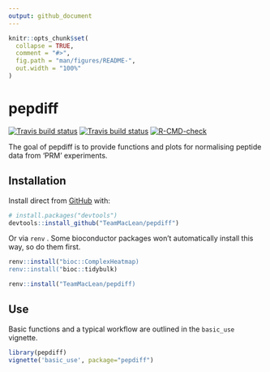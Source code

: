 ```yaml
---
output: github_document
---
```


<!-- README.md is generated from README.Rmd. Please edit that file -->

```r
knitr::opts_chunk$set(
  collapse = TRUE,
  comment = "#>",
  fig.path = "man/figures/README-",
  out.width = "100%"
)
```

# pepdiff

<!-- badges: start -->
[![Travis build status](https://travis-ci.org/TeamMacLean/pepdiff.svg?branch=master)](https://travis-ci.org/TeamMacLean/pepdiff)
[![Travis build status](https://travis-ci.com/TeamMacLean/pepdiff.svg?branch=master)](https://travis-ci.com/TeamMacLean/pepdiff)
[![R-CMD-check](https://github.com/TeamMacLean/pepdiff/workflows/R-CMD-check/badge.svg)](https://github.com/TeamMacLean/pepdiff/actions)
<!-- badges: end -->

The goal of pepdiff is to provide functions and plots for normalising peptide data from 'PRM' experiments.

## Installation

Install direct from [GitHub](https://github.com/) with:

``` r
# install.packages("devtools")
devtools::install_github("TeamMacLean/pepdiff")
```

Or via `renv` . Some bioconductor packages won't automatically install this way, so do them first.

``` r
renv::install("bioc::ComplexHeatmap)
renv::install("bioc::tidybulk)

renv::install("TeamMacLean/pepdiff)
```

## Use

Basic functions and a typical workflow are outlined in the `basic_use` vignette.


```r
library(pepdiff)
vignette('basic_use', package="pepdiff")
```



